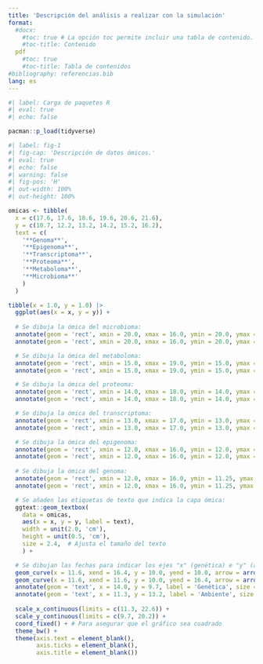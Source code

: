 ```yaml
---
title: 'Descripción del análisis a realizar con la simulación'
format:
  #docx:
    #toc: true # La opción toc permite incluir una tabla de contenido.
    #toc-title: Contenido
  pdf
    #toc: true
    #toc-title: Tabla de contenidos
#bibliography: referencias.bib
lang: es
---
```

<!--
NOTA: Se cargan los paquetes de R.
-->

```r
#| label: Carga de paquetes R
#| eval: true
#| echo: false

pacman::p_load(tidyverse)
```

<!--
NOTA: Se realiza una visualización sobre las ómicas.
-->

```r
#| label: fig-1
#| fig-cap: 'Descripción de datos ómicos.'
#| eval: true
#| echo: false
#| warning: false
#| fig-pos: 'H'
#| out-width: 100%
#| out-height: 100%

omicas <- tibble(
  x = c(17.6, 17.6, 18.6, 19.6, 20.6, 21.6),
  y = c(10.7, 12.2, 13.2, 14.2, 15.2, 16.2),
  text = c(
    '**Genoma**',
    '**Epigenoma**',
    '**Transcriptoma**',
    '**Proteoma**',
    '**Metaboloma**',
    '**Microbioma**'
    )
  )

tibble(x = 1.0, y = 1.0) |>
  ggplot(aes(x = x, y = y)) +
  
  # Se dibuja la ómica del microbioma:
  annotate(geom = 'rect', xmin = 20.0, xmax = 16.0, ymin = 20.0, ymax = 16.0, colour = 'white', fill = 'white', alpha = 1.0, linetype = 'solid') +
  annotate(geom = 'rect', xmin = 20.0, xmax = 16.0, ymin = 20.0, ymax = 16.0, colour = 'orange', fill = 'orange', alpha = 0.1, linetype = 'solid') +

  # Se dibuja la ómica del metaboloma:
  annotate(geom = 'rect', xmin = 15.0, xmax = 19.0, ymin = 15.0, ymax = 19.0, colour = 'white', fill = 'white', alpha = 1.0, linetype = 'solid') +
  annotate(geom = 'rect', xmin = 15.0, xmax = 19.0, ymin = 15.0, ymax = 19.0, colour = 'green', fill = 'green', alpha = 0.1, linetype = 'solid') +

  # Se dibuja la ómica del proteoma:
  annotate(geom = 'rect', xmin = 14.0, xmax = 18.0, ymin = 14.0, ymax = 18.0, colour = 'white', fill = 'white', alpha = 1.0, linetype = 'solid') +
  annotate(geom = 'rect', xmin = 14.0, xmax = 18.0, ymin = 14.0, ymax = 18.0, colour = 'red', fill = 'red', alpha = 0.1, linetype = 'solid') +

  # Se dibuja la ómica del transcriptoma:
  annotate(geom = 'rect', xmin = 13.0, xmax = 17.0, ymin = 13.0, ymax = 17.0, colour = 'white', fill = 'white', alpha = 1.0, linetype = 'solid') +
  annotate(geom = 'rect', xmin = 13.0, xmax = 17.0, ymin = 13.0, ymax = 17.0, colour = 'cyan', fill = 'cyan', alpha = 0.1, linetype = 'solid') +

  # Se dibuja la ómica del epigenoma:
  annotate(geom = 'rect', xmin = 12.0, xmax = 16.0, ymin = 12.0, ymax = 16.0, colour = 'white', fill = 'white', alpha = 1.0, linetype = 'solid') +
  annotate(geom = 'rect', xmin = 12.0, xmax = 16.0, ymin = 12.0, ymax = 16.0, colour = 'yellow', fill = 'yellow', alpha = 0.1, linetype = 'solid') +
  
  # Se dibuja la ómica del genoma:
  annotate(geom = 'rect', xmin = 12.0, xmax = 16.0, ymin = 11.25, ymax = 10.5, colour = 'white', fill = 'white', alpha = 1.0, linetype = 'solid') +
  annotate(geom = 'rect', xmin = 12.0, xmax = 16.0, ymin = 11.25, ymax = 10.5, colour = 'black', fill = 'black', alpha = 0.1, linetype = 'solid') +

  # Se añaden las etiquetas de texto que indica la capa ómica:
  ggtext::geom_textbox(
    data = omicas,
    aes(x = x, y = y, label = text),
    width = unit(2.0, 'cm'),
    height = unit(0.5, 'cm'),
    size = 2.4,  # Ajusta el tamaño del texto
    ) +

  # Se dibujan las fechas para indicar los ejes "x" (genética) e "y" (ambiente):
  geom_curve(x = 11.6, xend = 16.4, y = 10.0, yend = 10.0, arrow = arrow(length = unit(0.1, 'inch')), linewidth = 0.8, color = 'black', curvature = 0.0, linetype = 'solid') +
  geom_curve(x = 11.6, xend = 11.6, y = 10.0, yend = 16.4, arrow = arrow(length = unit(0.1, 'inch')), linewidth = 0.8, color = 'black', curvature = 0.0, linetype = 'solid') +
  annotate(geom = 'text', x = 14.0, y = 9.7, label = 'Genética', size = 2.8, colour = 'black') +
  annotate(geom = 'text', x = 11.3, y = 13.2, label = 'Ambiente', size = 2.8, colour = 'black', angle = 90) +
  
  scale_x_continuous(limits = c(11.3, 22.6)) +
  scale_y_continuous(limits = c(9.7, 20.2)) +
  coord_fixed() + # Para asegurar que el gráfico sea cuadrado
  theme_bw() +
  theme(axis.text = element_blank(),
        axis.ticks = element_blank(),
        axis.title = element_blank())
```
